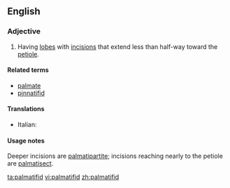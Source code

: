 ==English==

===Adjective===
{{en-adj}}

# {{botany|of leaves}} Having [[lobe]]s with [[incision]]s that extend less than half-way toward the [[petiole]].

====Related terms====
* [[palmate]]
* [[pinnatifid]]

====Translations====
{{trans-top|leaf type}}
* Italian: {{t-|it|palmatifido}}
{{trans-mid}}

{{trans-bottom}}

====Usage notes====
Deeper incisions are [[palmatipartite]]; incisions reaching nearly to the petiole are [[palmatisect]].

[[ta:palmatifid]]
[[vi:palmatifid]]
[[zh:palmatifid]]